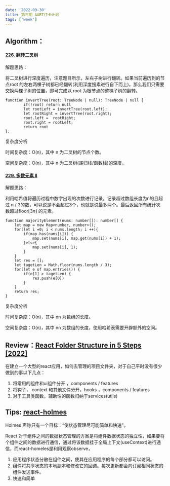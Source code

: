 ```yaml
---
date: '2022-09-30'
title: 第三期 AART打卡计划
tags: ['week']
---
```


## Algorithm：

#### [226. 翻转二叉树](https://leetcode.cn/problems/invert-binary-tree/)

解题思路：

将二叉树进行深度遍历，注意题目所示，左右子树进行翻转。如果当前遍历到的节点root 的左右两棵子树都已经翻转(利用深度搜素进行自下而上)，那么我们只需要交换两棵子树的位置，即可完成以 root 为根节点的整棵子树的翻转。

```
function invertTree(root: TreeNode | null): TreeNode | null {
        if(!root) return null
        let rootLeft = invertTree(root.left);
        let rootRight = invertTree(root.right);
        root.left =  rootRight;
        root.right = rootLeft;
        return root
};
```

复杂度分析

时间复杂度：O(n)，其中 n 为二叉树的节点个数。

空间复杂度：O(n)，其中 n 为二叉树(递归栈/函数栈)的深度。

#### [229. 多数元素 II](https://leetcode.cn/problems/majority-element-ii/)

解题思路：

利用哈希值将遍历过程中数字出现的次数进行记录，记录超过数组长度为n的且超过 n / 3的数，可以说是不会超过3个，也就是说最多两个。最后返回所有统计次数超过floor⌊3*n*⌋ 的元素。

```
function majorityElement(nums: number[]): number[] {
    let map = new Map<number, number>();
    for(let i =0; i < nums.length; i ++){
        if(map.has(nums[i])) {
            map.set(nums[i], map.get(nums[i]) + 1);
        }else{
            map.set(nums[i], 1);
        }
    }
    let res = [];
    let tagetLen = Math.floor(nums.length / 3);
    for(let e of map.entries()) {
        if(e[1] > tagetLen) {
            res.push(e[0])
        }
    }
    return res;
}
```

复杂度分析

时间复杂度：O(n)，其中 nn 为数组的长度。

空间复杂度：O(n)，其中 nn 为数组的长度，使用哈希表需要开辟额外的空间。

## Review：[React Folder Structure in 5 Steps [2022]](https://blog.bitsrc.io/understanding-referential-equality-in-react-a8fb3769be0)

在建立一个大型的react应用，如何去管理的项目文件夹，对于自己平时没有很少做到的事以下几点：

1. 将常用的组件和ui组件分开 ，components / features
2. 将钩子， context 和其他文件分开，hooks ，components / features
3. 对于工具类函数，辅助性的函数归纳于services(utils)

## Tips: [react-holmes](https://devx-os.github.io/react-holmes/)

 Holmes 声称只有一个目标：“使状态管理尽可能简单和快速"。

React 对于组件之间的数据状态管理的方案是将组件数据状态的独立性，如果要将个组件之间的数据进行通信，通过将该数据挂于全局上下文(useContext)进行通信，而react-homeles是利用观察observe，

1. 应用程序状态分散在组件之间，使其在应用程序的每个部分都可以访问。
2. 组件将共享状态的本地副本和修改它的回调。每次更新都会向订阅相同状态的组件发送事件。
3. 快速和简单



